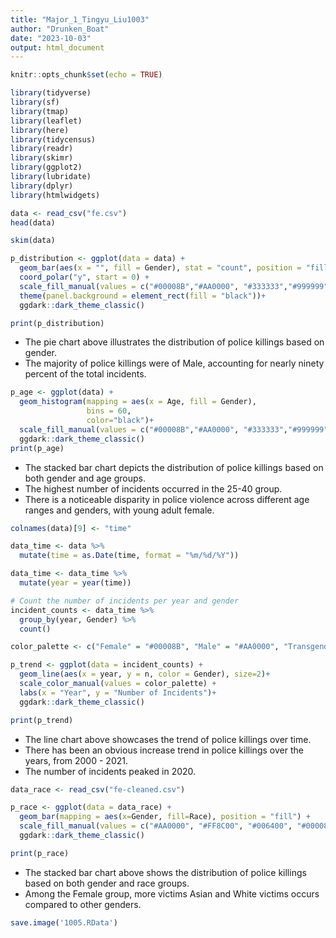 ```yaml
---
title: "Major_1_Tingyu_Liu1003"
author: "Drunken_Boat"
date: "2023-10-03"
output: html_document
---
```


```r
knitr::opts_chunk$set(echo = TRUE)
```

```r
library(tidyverse)
library(sf)
library(tmap)
library(leaflet)
library(here)
library(tidycensus)
library(readr)
library(skimr)
library(ggplot2)
library(lubridate)
library(dplyr)
library(htmlwidgets)
```

```r
data <- read_csv("fe.csv")
head(data)
```

```r
skim(data)
```

```r
p_distribution <- ggplot(data = data) +
  geom_bar(aes(x = "", fill = Gender), stat = "count", position = "fill") +
  coord_polar("y", start = 0) +
  scale_fill_manual(values = c("#00008B","#AA0000", "#333333","#999999"))+
  theme(panel.background = element_rect(fill = "black"))+
  ggdark::dark_theme_classic()

print(p_distribution)
```
- The pie chart above illustrates the distribution of police killings based on gender.
- The majority of police killings were of Male, accounting for nearly ninety percent of the total incidents.

```r
p_age <- ggplot(data) +
  geom_histogram(mapping = aes(x = Age, fill = Gender), 
                 bins = 60,
                 color="black")+
  scale_fill_manual(values = c("#00008B","#AA0000", "#333333","#999999"))+
  ggdark::dark_theme_classic()
print(p_age)
```
- The stacked bar chart depicts the distribution of police killings based on both gender and age groups.
- The highest number of incidents occurred in the 25-40 group.
- There is a noticeable disparity in police violence across different age ranges and genders, with young adult female.

```r
colnames(data)[9] <- "time"

data_time <- data %>%
  mutate(time = as.Date(time, format = "%m/%d/%Y"))

data_time <- data_time %>%
  mutate(year = year(time))

# Count the number of incidents per year and gender
incident_counts <- data_time %>%
  group_by(year, Gender) %>%
  count()

color_palette <- c("Female" = "#00008B", "Male" = "#AA0000", "Transgender" = "#333333", "NA" = "#00000000")

p_trend <- ggplot(data = incident_counts) +
  geom_line(aes(x = year, y = n, color = Gender), size=2)+
  scale_color_manual(values = color_palette) +
  labs(x = "Year", y = "Number of Incidents")+ 
  ggdark::dark_theme_classic()

print(p_trend)
```
- The line chart above showcases the trend of police killings over time.
- There has been an obvious increase trend in police killings over the years, from 2000 - 2021.
- The number of incidents peaked in 2020.

```r
data_race <- read_csv("fe-cleaned.csv")

p_race <- ggplot(data = data_race) + 
  geom_bar(mapping = aes(x=Gender, fill=Race), position = "fill") +
  scale_fill_manual(values = c("#AA0000", "#FF8C00", "#006400", "#000080", "#008B8B", "#006400", "#333333"))+
  ggdark::dark_theme_classic()

print(p_race)
```
- The stacked bar chart above shows the distribution of police killings based on both gender and race groups.
- Among the Female group, more victims Asian and White victims occurs compared to other genders.
```r
save.image('1005.RData')
```



